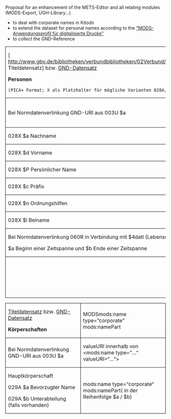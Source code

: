 Proposal for an enhancement of the METS-Editor and all relating modules (MODS-Export, UGH-Library...)
* to deal with corporate names in Kitodo
* to extend the dataset for personal names according to the [http://www.zvdd.de/fileadmin/AGSDD-Redaktion/zvdd_MODS_Application_Profile_2.1.pdf "MODS-Anwendungsprofil für digitalisierte Drucke"]
* to collect the GND-Reference


{| style="border-spacing:0;"
| style="border:0.5pt solid #00000a;padding-top:0cm;padding-bottom:0cm;padding-left:0.199cm;padding-right:0.191cm;"| [ http://www.gbv.de/bibliotheken/verbundbibliotheken/02Verbund/01Erschliessung/02Richtlinien/01KatRicht/30xx.pdf Titeldatensatz] bzw. [http://nbn-resolving.de/urn:nbn:de:101-2013101513 GND-Datensatz]

'''Personen'''
 (PICA+ Format; X als Platzhalter für mögliche Varianten 028A, 028B, 028C ff.)


| style="border:0.5pt solid #00000a;padding-top:0cm;padding-bottom:0cm;padding-left:0.199cm;padding-right:0.191cm;"| MODSmods:name type=”personal”mods:namePart 

|-
| style="border:0.5pt solid #00000a;padding-top:0cm;padding-bottom:0cm;padding-left:0.199cm;padding-right:0.191cm;"| Bei Normdatenverlinkung GND-URI aus 003U $a 
| style="border:0.5pt solid #00000a;padding-top:0cm;padding-bottom:0cm;padding-left:0.199cm;padding-right:0.191cm;"| <nowiki>valueURI innerhalb von <mods:name type=“...“ valueURI=“...“></nowiki>

|-
| style="border:0.5pt solid #00000a;padding-top:0cm;padding-bottom:0cm;padding-left:0.199cm;padding-right:0.191cm;"| 028X $a Nachname
| style="border:0.5pt solid #00000a;padding-top:0cm;padding-bottom:0cm;padding-left:0.199cm;padding-right:0.191cm;"| type =”family”

|-
| style="border:0.5pt solid #00000a;padding-top:0cm;padding-bottom:0cm;padding-left:0.199cm;padding-right:0.191cm;"| 028X $d Vorname
| style="border:0.5pt solid #00000a;padding-top:0cm;padding-bottom:0cm;padding-left:0.199cm;padding-right:0.191cm;"| type =”given”

|-
| style="border:0.5pt solid #00000a;padding-top:0cm;padding-bottom:0cm;padding-left:0.199cm;padding-right:0.191cm;"| 028X $P Persönlicher Name
| style="border:0.5pt solid #00000a;padding-top:0cm;padding-bottom:0cm;padding-left:0.199cm;padding-right:0.191cm;"| 

|-
| style="border:0.5pt solid #00000a;padding-top:0cm;padding-bottom:0cm;padding-left:0.199cm;padding-right:0.191cm;"| 028X $c Präfix
| style="border:0.5pt solid #00000a;padding-top:0cm;padding-bottom:0cm;padding-left:0.199cm;padding-right:0.191cm;"| type =”given” 

|-
| style="border:0.5pt solid #00000a;padding-top:0cm;padding-bottom:0cm;padding-left:0.199cm;padding-right:0.191cm;"| 028X $n Ordnungshilfen
| style="border:0.5pt solid #00000a;padding-top:0cm;padding-bottom:0cm;padding-left:0.199cm;padding-right:0.191cm;"| type=“termsOfAddress“

|-
| style="border:0.5pt solid #00000a;padding-top:0cm;padding-bottom:0cm;padding-left:0.199cm;padding-right:0.191cm;"| 028X $l Beiname
| style="border:0.5pt solid #00000a;padding-top:0cm;padding-bottom:0cm;padding-left:0.199cm;padding-right:0.191cm;"| type=“termsOfAddress“

|-
| style="border:0.5pt solid #00000a;padding-top:0cm;padding-bottom:0cm;padding-left:0.199cm;padding-right:0.191cm;"| Bei Normdatenverlinkung 060R in Verbindung mit $4datl (Lebensdaten)

$a Beginn einer Zeitspanne und $b Ende einer Zeitspanne



| style="border:0.5pt solid #00000a;padding-top:0cm;padding-bottom:0cm;padding-left:0.199cm;padding-right:0.191cm;"| type=”date” ($a - $b)

|-
| style="border:0.5pt solid #00000a;padding-top:0cm;padding-bottom:0cm;padding-left:0.199cm;padding-right:0.191cm;"| 
| style="border:0.5pt solid #00000a;padding-top:0cm;padding-bottom:0cm;padding-left:0.199cm;padding-right:0.191cm;"| mods:displayForm

(Vorschlag zum Editieren im Metadateneditor aus $a, $d $c, $n oder $P $l)

|}

{| style="border-spacing:0;"
| style="border:0.5pt solid #00000a;padding-top:0cm;padding-bottom:0cm;padding-left:0.199cm;padding-right:0.191cm;"| [http://www.gbv.de/bibliotheken/verbundbibliotheken/02Verbund/01Erschliessung/02Richtlinien/01KatRicht/310x.pdf Titeldatensatz] bzw. [http://nbn-resolving.de/urn:nbn:de:101-2013101513 GND-Datensatz]

'''Körperschaften'''


| style="border:0.5pt solid #00000a;padding-top:0cm;padding-bottom:0cm;padding-left:0.199cm;padding-right:0.191cm;"| MODSmods:name type=”corporate” mods:namePart

|-
| style="border:0.5pt solid #00000a;padding-top:0cm;padding-bottom:0cm;padding-left:0.199cm;padding-right:0.191cm;"| Bei Normdatenverlinkung GND-URI aus 003U $a 
| style="border:0.5pt solid #00000a;padding-top:0cm;padding-bottom:0cm;padding-left:0.199cm;padding-right:0.191cm;"| <nowiki>valueURI innerhalb von <mods:name type=“...“ valueURI=“...“></nowiki>

|-
| style="border:0.5pt solid #00000a;padding-top:0cm;padding-bottom:0cm;padding-left:0.199cm;padding-right:0.191cm;"| Hauptkörperschaft

029A $a Bevorzugter Name

029A $b Unterabteilung (falls vorhanden)
| style="border:0.5pt solid #00000a;padding-top:0cm;padding-bottom:0cm;padding-left:0.199cm;padding-right:0.191cm;"| mods:name type=“corporate“ mods:namePart( in der Reihenfolge $a / $b)

|}
